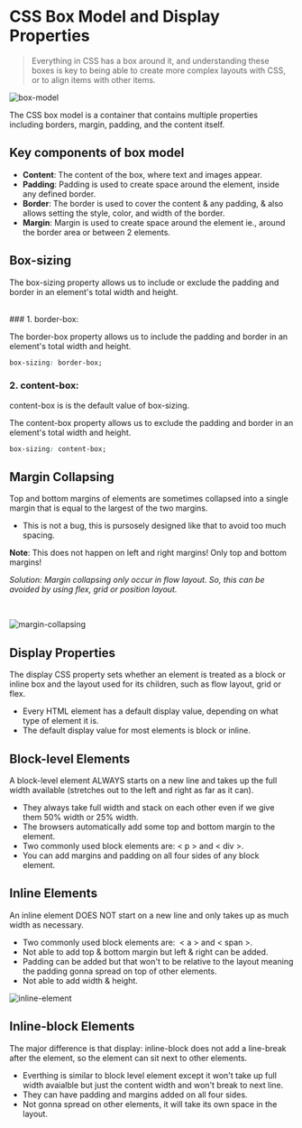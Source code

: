 # CSS Box Model and Display Properties

> Everything in CSS has a box around it, and understanding these boxes is key to being able to create more complex layouts with CSS, or to align items with other items.

![box-model](/box-model.png)

The CSS box model is a container that contains multiple properties including borders, margin, padding, and the content itself.

## Key components of box model

-   **Content**: The content of the box, where text and images appear.
-   **Padding**: Padding is used to create space around the element, inside any defined border.
-   **Border**: The border is used to cover the content & any padding, & also allows setting the style, color, and width of the border.
-   **Margin**: Margin is used to create space around the element ie., around the border area or between 2 elements.

## Box-sizing

The box-sizing property allows us to include or exclude the padding and border in an element's total width and height.

<br />
### 1. border-box:

The border-box property allows us to include the padding and border in an element's total width and height.

```css
box-sizing: border-box;
```

### 2. content-box:

content-box is is the default value of box-sizing.

The content-box property allows us to exclude the padding and border in an element's total width and height.

```css
box-sizing: content-box;
```

## Margin Collapsing

Top and bottom margins of elements are sometimes collapsed into a single margin that is equal to the largest of the two margins.

-   This is not a bug, this is pursosely designed like that to avoid too much spacing.

**Note**: This does not happen on left and right margins! Only top and bottom margins!

_Solution: Margin collapsing only occur in flow layout. So, this can be avoided by using flex, grid or position layout._

<br />

![margin-collapsing](/margin-collapsing.png)

## Display Properties

The display CSS property sets whether an element is treated as a block or inline box and the layout used for its children, such as flow layout, grid or flex.

-   Every HTML element has a default display value, depending on what type of element it is.
-   The default display value for most elements is block or inline.

## Block-level Elements

A block-level element ALWAYS starts on a new line and takes up the full width available (stretches out to the left and right as far as it can).

-   They always take full width and stack on each other even if we give them 50% width or 25% width.
-   The browsers automatically add some top and bottom margin to the element.
-   Two commonly used block elements are: < p > and < div >.
-   You can add margins and padding on all four sides of any block element.

## Inline Elements

An inline element DOES NOT start on a new line and only takes up as much width as necessary.

-   Two commonly used block elements are:  < a > and < span >.
-   Not able to add top & bottom margin but left & right can be added.
-   Padding can be added but that won't to be relative to the layout meaning the padding gonna spread on top of other elements.
-   Not able to add width & height.

![inline-element](/inline-element.png)

## Inline-block Elements

The major difference is that display: inline-block does not add a line-break after the element, so the element can sit next to other elements.

-   Everthing is similar to block level element except it won't take up full width avaialble but just the content width and won't break to next line.
-   They can have padding and margins added on all four sides.
-   Not gonna spread on other elements, it will take its own space in the layout.
